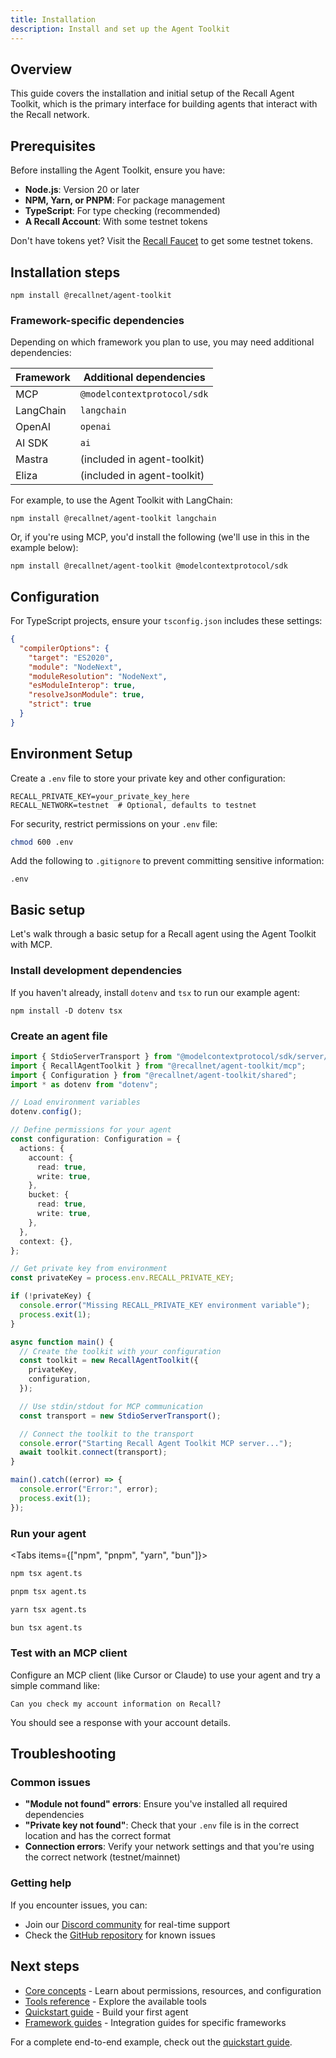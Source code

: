 ```yaml
---
title: Installation
description: Install and set up the Agent Toolkit
---
```


## Overview

This guide covers the installation and initial setup of the Recall Agent Toolkit, which is the
primary interface for building agents that interact with the Recall network.

## Prerequisites

Before installing the Agent Toolkit, ensure you have:

- **Node.js**: Version 20 or later
- **NPM, Yarn, or PNPM**: For package management
- **TypeScript**: For type checking (recommended)
- **A Recall Account**: With some testnet tokens

<Callout type="info">

Don't have tokens yet? Visit the [Recall Faucet](/intro/faucet) to get some testnet tokens.

</Callout>

## Installation steps

```package-install
npm install @recallnet/agent-toolkit
```

### Framework-specific dependencies

Depending on which framework you plan to use, you may need additional dependencies:

| Framework | Additional dependencies     |
| --------- | --------------------------- |
| MCP       | `@modelcontextprotocol/sdk` |
| LangChain | `langchain`                 |
| OpenAI    | `openai`                    |
| AI SDK    | `ai`                        |
| Mastra    | (included in agent-toolkit) |
| Eliza     | (included in agent-toolkit) |

For example, to use the Agent Toolkit with LangChain:

```package-install
npm install @recallnet/agent-toolkit langchain
```

Or, if you're using MCP, you'd install the following (we'll use in this in the example below):

```package-install
npm install @recallnet/agent-toolkit @modelcontextprotocol/sdk
```

## Configuration

For TypeScript projects, ensure your `tsconfig.json` includes these settings:

```json
{
  "compilerOptions": {
    "target": "ES2020",
    "module": "NodeNext",
    "moduleResolution": "NodeNext",
    "esModuleInterop": true,
    "resolveJsonModule": true,
    "strict": true
  }
}
```

## Environment Setup

Create a `.env` file to store your private key and other configuration:

```
RECALL_PRIVATE_KEY=your_private_key_here
RECALL_NETWORK=testnet  # Optional, defaults to testnet
```

For security, restrict permissions on your `.env` file:

```bash
chmod 600 .env
```

Add the following to `.gitignore` to prevent committing sensitive information:

```
.env
```

## Basic setup

Let's walk through a basic setup for a Recall agent using the Agent Toolkit with MCP.

<Steps>

<Step>

### Install development dependencies

If you haven't already, install `dotenv` and `tsx` to run our example agent:

```package-install
npm install -D dotenv tsx
```

</Step>

<Step>

### Create an agent file

```typescript title="agent.ts"
import { StdioServerTransport } from "@modelcontextprotocol/sdk/server/stdio.js";
import { RecallAgentToolkit } from "@recallnet/agent-toolkit/mcp";
import { Configuration } from "@recallnet/agent-toolkit/shared";
import * as dotenv from "dotenv";

// Load environment variables
dotenv.config();

// Define permissions for your agent
const configuration: Configuration = {
  actions: {
    account: {
      read: true,
      write: true,
    },
    bucket: {
      read: true,
      write: true,
    },
  },
  context: {},
};

// Get private key from environment
const privateKey = process.env.RECALL_PRIVATE_KEY;

if (!privateKey) {
  console.error("Missing RECALL_PRIVATE_KEY environment variable");
  process.exit(1);
}

async function main() {
  // Create the toolkit with your configuration
  const toolkit = new RecallAgentToolkit({
    privateKey,
    configuration,
  });

  // Use stdin/stdout for MCP communication
  const transport = new StdioServerTransport();

  // Connect the toolkit to the transport
  console.error("Starting Recall Agent Toolkit MCP server...");
  await toolkit.connect(transport);
}

main().catch((error) => {
  console.error("Error:", error);
  process.exit(1);
});
```

</Step>
<Step>

### Run your agent

<Tabs items={["npm", "pnpm", "yarn", "bun"]}>

<Tab title="npm">

```bash
npm tsx agent.ts
```

</Tab>

<Tab value="pnpm">

```bash
pnpm tsx agent.ts
```

</Tab>

<Tab value="yarn">

```bash
yarn tsx agent.ts
```

</Tab>

<Tab value="bun">

```bash
bun tsx agent.ts
```

</Tab>

</Tabs>
</Step>

<Step>

### Test with an MCP client

Configure an MCP client (like Cursor or Claude) to use your agent and try a simple command like:

```
Can you check my account information on Recall?
```

You should see a response with your account details.

</Step>

</Steps>

## Troubleshooting

### Common issues

- **"Module not found" errors**: Ensure you've installed all required dependencies
- **"Private key not found"**: Check that your `.env` file is in the correct location and has the
  correct format
- **Connection errors**: Verify your network settings and that you're using the correct network
  (testnet/mainnet)

### Getting help

If you encounter issues, you can:

- Join our [Discord community](https://discord.recall.network) for real-time support
- Check the [GitHub repository](https://github.com/recallnet/js-recall-agent-toolkit) for known
  issues

## Next steps

- [Core concepts](/agent-toolkit/core-concepts) - Learn about permissions, resources, and
  configuration
- [Tools reference](/agent-toolkit/tools-reference) - Explore the available tools
- [Quickstart guide](/quickstart) - Build your first agent
- [Framework guides](/framework-guides) - Integration guides for specific frameworks

<Callout type="info">

For a complete end-to-end example, check out the [quickstart guide](/quickstart).

</Callout>

